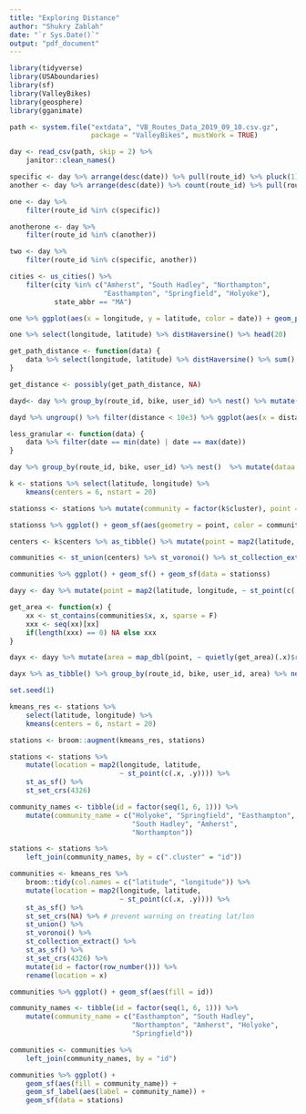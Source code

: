 ```yaml
---
title: "Exploring Distance"
author: "Shukry Zablah"
date: "`r Sys.Date()`"
output: "pdf_document"
---
```


```r
library(tidyverse)
library(USAboundaries)
library(sf)
library(ValleyBikes)
library(geosphere)
library(gganimate)
```

```r
path <- system.file("extdata", "VB_Routes_Data_2019_09_10.csv.gz",
                    package = "ValleyBikes", mustWork = TRUE)

day <- read_csv(path, skip = 2) %>%
    janitor::clean_names()
```

```r
specific <- day %>% arrange(desc(date)) %>% pull(route_id) %>% pluck(1)
another <- day %>% arrange(desc(date)) %>% count(route_id) %>% pull(route_id) %>% pluck(2)

one <- day %>%
    filter(route_id %in% c(specific))

anotherone <- day %>%
    filter(route_id %in% c(another))

two <- day %>%
    filter(route_id %in% c(specific, another))

```

```r
cities <- us_cities() %>%
    filter(city %in% c("Amherst", "South Hadley", "Northampton",
                       "Easthampton", "Springfield", "Holyoke"),
           state_abbr == "MA")
```

```r
one %>% ggplot(aes(x = longitude, y = latitude, color = date)) + geom_point(size = 3) + geom_point(data = stations %>% filter(longitude < -72.625, latitude < 42.3, latitude > 42.2), aes(x = longitude, y = latitude), size = 7, shape = 3, color = "red") + transition_reveal(date) 
```

```r
one %>% select(longitude, latitude) %>% distHaversine() %>% head(20)
```

```r
get_path_distance <- function(data) {
    data %>% select(longitude, latitude) %>% distHaversine() %>% sum()
}

get_distance <- possibly(get_path_distance, NA)
```

```r
dayd<- day %>% group_by(route_id, bike, user_id) %>% nest() %>% mutate(distance = map_dbl(data, get_distance))
```

```r
dayd %>% ungroup() %>% filter(distance < 10e3) %>% ggplot(aes(x = distance/1000)) + geom_histogram()
```

```r
less_granular <- function(data) {
    data %>% filter(date == min(date) | date == max(date))
}
```

```r
day %>% group_by(route_id, bike, user_id) %>% nest()  %>% mutate(dataa = map(data, less_granular)) %>% glimpse()
```

```r
k <- stations %>% select(latitude, longitude) %>%
    kmeans(centers = 6, nstart = 20)

stationss <- stations %>% mutate(community = factor(k$cluster), point = map2(latitude, longitude, ~ st_point(c(.y, .x)))) %>% st_as_sf() %>% st_set_crs(4326)

stationss %>% ggplot() + geom_sf(aes(geometry = point, color = community))
```

```r
centers <- k$centers %>% as_tibble() %>% mutate(point = map2(latitude, longitude, ~ st_point(c(.y, .x)))) %>% st_as_sf() %>% st_set_crs(4326) 

communities <- st_union(centers) %>% st_voronoi() %>% st_collection_extract() %>% st_as_sf() %>%  mutate(id = row_number())

communities %>% ggplot() + geom_sf() + geom_sf(data = stationss)
```

```r
dayy <- day %>% mutate(point = map2(latitude, longitude, ~ st_point(c(.y, .x)))) %>% st_as_sf() %>% st_set_crs(4326)
```

```r
get_area <- function(x) {
    xx <- st_contains(communities$x, x, sparse = F)
    xxx <- seq(xx)[xx]
    if(length(xxx) == 0) NA else xxx
}
```

```r
dayx <- dayy %>% mutate(area = map_dbl(point, ~ quietly(get_area)(.x)$result)) 
```

```r
dayx %>% as_tibble() %>% group_by(route_id, bike, user_id, area) %>% nest() %>% mutate(distance = map_dbl(data, get_distance)) %>% group_by(area) %>% summarize(sum(distance, na.rm=T))
```

```r
set.seed(1)

kmeans_res <- stations %>%
    select(latitude, longitude) %>%
    kmeans(centers = 6, nstart = 20)

stations <- broom::augment(kmeans_res, stations)

stations <- stations %>%
    mutate(location = map2(longitude, latitude,
                           ~ st_point(c(.x, .y)))) %>%
    st_as_sf() %>%
    st_set_crs(4326)

community_names <- tibble(id = factor(seq(1, 6, 1))) %>%
    mutate(community_name = c("Holyoke", "Springfield", "Easthampton",
                              "South Hadley", "Amherst",
                              "Northampton"))

stations <- stations %>%
    left_join(community_names, by = c(".cluster" = "id"))

```

```r
communities <- kmeans_res %>%
    broom::tidy(col.names = c("latitude", "longitude")) %>%
    mutate(location = map2(longitude, latitude,
                           ~ st_point(c(.x, .y)))) %>%
    st_as_sf() %>%
    st_set_crs(NA) %>% # prevent warning on treating lat/lon
    st_union() %>%
    st_voronoi() %>%
    st_collection_extract() %>%
    st_as_sf() %>% 
    st_set_crs(4326) %>%
    mutate(id = factor(row_number())) %>%
    rename(location = x)

communities %>% ggplot() + geom_sf(aes(fill = id))

community_names <- tibble(id = factor(seq(1, 6, 1))) %>%
    mutate(community_name = c("Easthampton", "South Hadley",
                              "Northampton", "Amherst", "Holyoke",
                              "Springfield"))

communities <- communities %>%
    left_join(community_names, by = "id")

communities %>% ggplot() +
    geom_sf(aes(fill = community_name)) +
    geom_sf_label(aes(label = community_name)) +
    geom_sf(data = stations)

```
